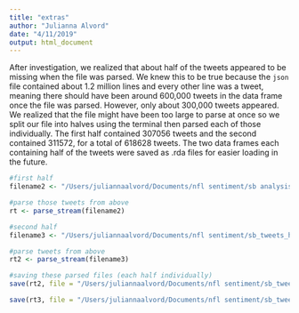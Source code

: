 ```yaml
---
title: "extras"
author: "Julianna Alvord"
date: "4/11/2019"
output: html_document
---
```


After investigation, we realized that about half of the tweets appeared to be missing when the file was parsed. We knew this to be true because the `json` file contained about 1.2 million lines and every other line was a tweet, meaning there should have been around 600,000 tweets in the data frame once the file was parsed. However, only about 300,000 tweets appeared. We realized that the file might have been too large to parse at once so we split our file into halves using the terminal then parsed each of those individually. The first half contained 307056 tweets and the second contained 311572, for a total of 618628 tweets. The two data frames each containing half of the tweets were saved as .rda files for easier loading in the future.

```r
#first half
filename2 <- "/Users/juliannaalvord/Documents/nfl sentiment/sb analysis/sb_tweets_half1.json"

#parse those tweets from above
rt <- parse_stream(filename2)

#second half
filename3 <- "/Users/juliannaalvord/Documents/nfl sentiment/sb_tweets_half2.json"

#parse tweets from above
rt2 <- parse_stream(filename3)

#saving these parsed files (each half individually)
save(rt2, file = "/Users/juliannaalvord/Documents/nfl sentiment/sb_tweets_half1.rda")

save(rt3, file = "/Users/juliannaalvord/Documents/nfl sentiment/sb_tweets_half2.rda")
```
